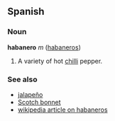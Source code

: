 ==Spanish==
===Noun===
'''habanero''' ''m'' ([[habaneros]])

# A variety of hot [[chilli]] pepper.

===See also===
*[[jalapeño]]
*[[Scotch bonnet]]
*[[w:Habanero|wikipedia article on habaneros]]